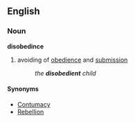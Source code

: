 ==English==
===Noun===
'''disobedince'''
#avoiding of [[obedience]] and [[submission]]
#:''the '''disobedient''' child''

====Synonyms====
*[[Contumacy]]
*[[Rebellion]]